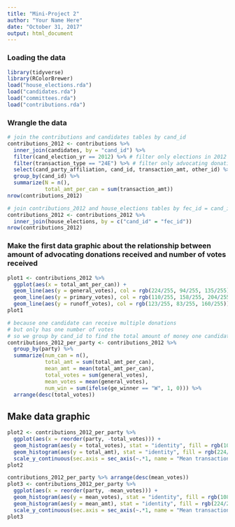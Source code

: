 ```yaml
---
title: "Mini-Project 2"
author: "Your Name Here"
date: "October 31, 2017"
output: html_document
---
```

### Loading the data
```r
library(tidyverse)
library(RColorBrewer)
load("house_elections.rda")
load("candidates.rda")
load("committees.rda")
load("contributions.rda")
```

### Wrangle the data
```r
# join the contributions and candidates tables by cand_id
contributions_2012 <- contributions %>% 
  inner_join(candidates, by = "cand_id") %>%
  filter(cand_election_yr == 2012) %>% # filter only elections in 2012
  filter(transaction_type == "24E") %>% # filter only advocating donations
  select(cand_party_affiliation, cand_id, transaction_amt, other_id) %>%
  group_by(cand_id) %>%
  summarize(N = n(),
            total_amt_per_can = sum(transaction_amt))
nrow(contributions_2012)
```

```r
# join contributions_2012 and house_elections tables by fec_id = cand_id
contributions_2012 <- contributions_2012 %>%
  inner_join(house_elections, by = c("cand_id" = "fec_id"))
nrow(contributions_2012)
```

### Make the first data graphic about the relationship between amount of advocating donations received and number of votes received
```r
plot1 <- contributions_2012 %>%
  ggplot(aes(x = total_amt_per_can)) +
  geom_line(aes(y = general_votes), col = rgb(224/255, 94/255, 135/255)) +
  geom_line(aes(y = primary_votes), col = rgb(110/255, 158/255, 204/255)) +
  geom_line(aes(y = runoff_votes), col = rgb(123/255, 83/255, 160/255)) 
plot1
```


```r
# because one candidate can receive multiple donations
# but only has one number of votes
# so we group by cand_id to find the total amount of money one candidate received
contributions_2012_per_party <- contributions_2012 %>%
  group_by(party) %>%
  summarize(num_can = n(),
            total_amt = sum(total_amt_per_can),
            mean_amt = mean(total_amt_per_can),
            total_votes = sum(general_votes), 
            mean_votes = mean(general_votes),
            num_win = sum(ifelse(ge_winner == "W", 1, 0))) %>%
  arrange(desc(total_votes))
```

## Make data graphic
```r
plot2 <- contributions_2012_per_party %>%
  ggplot(aes(x = reorder(party, -total_votes))) +
  geom_histogram(aes(y = total_votes), stat = "identity", fill = rgb(108/255, 185/255, 209/255)) +
  geom_histogram(aes(y = total_amt), stat = "identity", fill = rgb(224/255, 132/255, 13/255), width = 0.5) +
  scale_y_continuous(sec.axis = sec_axis(~.*1, name = "Mean transaction amount per candidate (US$)")) # ask Ben about the unit
plot2
```

```r
contributions_2012_per_party %>% arrange(desc(mean_votes))
plot3 <- contributions_2012_per_party %>%
  ggplot(aes(x = reorder(party, -mean_votes))) +
  geom_histogram(aes(y = mean_votes), stat = "identity", fill = rgb(108/255, 185/255, 209/255)) +
  geom_histogram(aes(y = mean_amt), stat = "identity", fill = rgb(224/255, 132/255, 13/255), width = 0.5) +
  scale_y_continuous(sec.axis = sec_axis(~.*1, name = "Mean transaction amount per candidate (US$)")) # ask Ben about the unit
plot3
```

